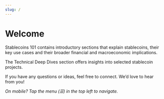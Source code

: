 ```yaml
---
slug: /
---
```



# Welcome

Stablecoins 101 contains introductory sections that explain stablecoins, their key use cases and their broader financial and macroeconomic implications. 

The Technical Deep Dives section offers insights into selected stablecoin projects.

If you have any questions or ideas, feel free to connect. We’d love to hear from you!

*On mobile? Tap the menu (☰) in the top left to navigate.*

